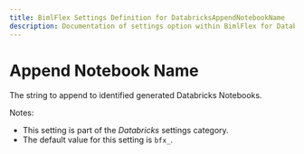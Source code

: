 ```yaml
---
title: BimlFlex Settings Definition for DatabricksAppendNotebookName
description: Documentation of settings option within BimlFlex for DatabricksAppendNotebookName
---
```

<head>
  <meta name="varigenceProduct" content="BimlFlex"></meta>
  <meta name="varigenceArticleType" content="Reference"></meta>
</head>

# Append Notebook Name

The string to append to identified generated Databricks Notebooks.

Notes:

* This setting is part of the *Databricks* settings category.
* The default value for this setting is `bfx_`.
